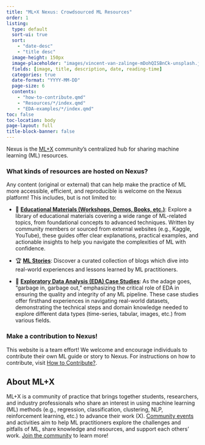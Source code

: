 ```yaml
---
title: "ML+X Nexus: Crowdsourced ML Resources"
order: 1
listing:
  type: default
  sort-ui: true
  sort:
    - "date-desc"
    - "title desc"
  image-height: 150px
  image-placeholder: "images/vincent-van-zalinge-mDohQISBnCk-unsplash.jpg"
  fields: [image, title, description, date, reading-time]
  categories: true
  date-format: "YYYY-MM-DD"
  page-size: 6
  contents:
    - "how-to-contribute.qmd"
    - "Resources/*/index.qmd"
    - "EDA-examples/*/index.qmd"
toc: false
toc-location: body
page-layout: full
title-block-banner: false
---
```


Nexus is the [ML+X](https://datascience.wisc.edu/ml-community/) community’s centralized hub for sharing machine learning (ML) resources.

### What kinds of resources are hosted on Nexus?
Any content (original or external) that can help make the practice of ML more accessible, efficient, and reproducible is welcome on the Nexus platform! This includes, but is not limited to:

* 📜 [**Educational Materials (Workshops, Demos, Books, etc.)**](https://uw-madison-datascience.github.io/ML-X-Nexus/Resources/): Explore a library of educational materials covering a wide range of ML-related topics, from foundational concepts to advanced techniques. Written by community members or sourced from external websites (e.g., Kaggle, YouTube), these guides offer clear explanations, practical examples, and actionable insights to help you navigate the complexities of ML with confidence.

* 🏆 [**ML Stories**](https://uw-madison-datascience.github.io/ML-X-Nexus/ML-stories/): Discover a curated collection of blogs which dive into real-world experiences and lessons learned by ML practitioners.

* 🚀 [**Exploratory Data Analysis (EDA) Case Studies**](https://uw-madison-datascience.github.io/ML-X-Nexus/ML-stories/): As the adage goes, "garbage in, garbage out," emphasizing the critical role of EDA in ensuring the quality and integrity of any ML pipeline. These case studies offer firsthand experiences in navigating real-world datasets, demonstrating the technical steps and domain knowledge needed to explore different data types (time-series, tabular, images, etc.) from various fields.


### Make a contribution to Nexus!
This website is a team effort! We welcome and encourage individuals to contribute their own ML guide or story to Nexus. For instructions on how to contribute, visit [How to Contribute?](https://uw-madison-datascience.github.io/ML-X-Nexus/how-to-contribute.html).

## About ML+X
ML+X is a community of practice that brings together students, researchers, and industry professionals who share an interest in using machine learning (ML) methods (e.g., regression, classification, clustering, NLP, reinforcement learning, etc.) to advance their work (X). [Community events](https://datascience.wisc.edu/ml-community/#community-events) and activities aim to help ML practitioners explore the challenges and pitfalls of ML, share knowledge and resources, and support each others’ work. [Join the community](https://datascience.wisc.edu/ml-community/#join) to learn more!

